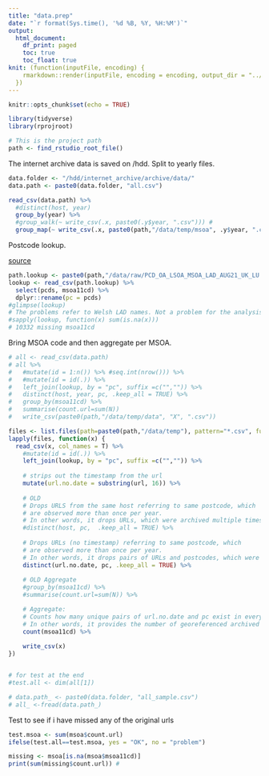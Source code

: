 ---
title: "data.prep"
date: "`r format(Sys.time(), '%d %B, %Y, %H:%M')`"
output: 
  html_document:
    df_print: paged
    toc: true
    toc_float: true
knit: (function(inputFile, encoding) {
    rmarkdown::render(inputFile, encoding = encoding, output_dir = "../output")
  })
---

```{r setup, include=FALSE}
knitr::opts_chunk$set(echo = TRUE)

library(tidyverse)
library(rprojroot)

# This is the project path
path <- find_rstudio_root_file()
```

The internet archive data is saved on /hdd.
Split to yearly files.

```{r}
data.folder <- "/hdd/internet_archive/archive/data/"
data.path <- paste0(data.folder, "all.csv")

read_csv(data.path) %>% 
  #distinct(host, year)
  group_by(year) %>%
  #group_walk(~ write_csv(.x, paste0(.y$year, ".csv"))) #
  group_map(~ write_csv(.x, paste0(path,"/data/temp/msoa", .y$year, ".csv")))
```
Postcode lookup.

[source](https://geoportal.statistics.gov.uk/datasets/postcode-to-output-area-to-lower-layer-super-output-area-to-middle-layer-super-output-area-to-local-authority-district-august-2021-lookup-in-the-uk/about)

```{r}
path.lookup <- paste0(path,"/data/raw/PCD_OA_LSOA_MSOA_LAD_AUG21_UK_LU.csv")
lookup <- read_csv(path.lookup) %>% 
  select(pcds, msoa11cd) %>% 
  dplyr::rename(pc = pcds)
#glimpse(lookup)
# The problems refer to Welsh LAD names. Not a problem for the analysis.
#sapply(lookup, function(x) sum(is.na(x)))
# 10332 missing msoa11cd
```

Bring MSOA code and then aggregate per MSOA.

```{r}

# all <- read_csv(data.path)
# all %>% 
#   #mutate(id = 1:n()) %>% #seq.int(nrow())) %>% 
#   #mutate(id = id(.)) %>% 
#   left_join(lookup, by = "pc", suffix =c("","")) %>% 
#   distinct(host, year, pc, .keep_all = TRUE) %>% 
#   group_by(msoa11cd) %>% 
#   summarise(count.url=sum(N))
#   write_csv(paste0(path,"/data/temp/data", "X", ".csv"))

files <- list.files(path=paste0(path,"/data/temp"), pattern="*.csv", full.names=TRUE, recursive=FALSE)
lapply(files, function(x) {
  read_csv(x, col_names = T) %>% 
    #mutate(id = id(.)) %>%  
    left_join(lookup, by = "pc", suffix =c("","")) %>% 
    
    # strips out the timestamp from the url
    mutate(url.no.date = substring(url, 16)) %>% 
    
    # OLD
    # Drops URLS from the same host referring to same postcode, which
    # are observed more than once per year. 
    # In other words, it drops URLs, which were archived multiple times per year.
    #distinct(host, pc,  .keep_all = TRUE) %>% 
    
    # Drops URLs (no timestamp) referring to same postcode, which
    # are observed more than once per year. 
    # In other words, it drops pairs of URLs and postcodes, which were archived multiple times per year.
    distinct(url.no.date, pc, .keep_all = TRUE) %>% 
    
    # OLD Aggregate
    #group_by(msoa11cd) %>% 
    #summarise(count.url=sum(N)) %>% 

    # Aggregate:
    # Counts how many unique pairs of url.no.date and pc exist in every MSOA per year.
    # In other words, it provides the number of georeferenced archived webpages per MSOA and year
    count(msoa11cd) %>%
    
    write_csv(x)
})


# for test at the end
#test.all <- dim(all[1])

# data.path_ <- paste0(data.folder, "all_sample.csv")
# all_ <-fread(data.path_)
```



Test to see if i have missed any of the original urls

```{r}
test.msoa <- sum(msoa$count.url)
ifelse(test.all==test.msoa, yes = "OK", no = "problem")

missing <- msoa[is.na(msoa$msoa11cd)]
print(sum(missing$count.url)) #
```

